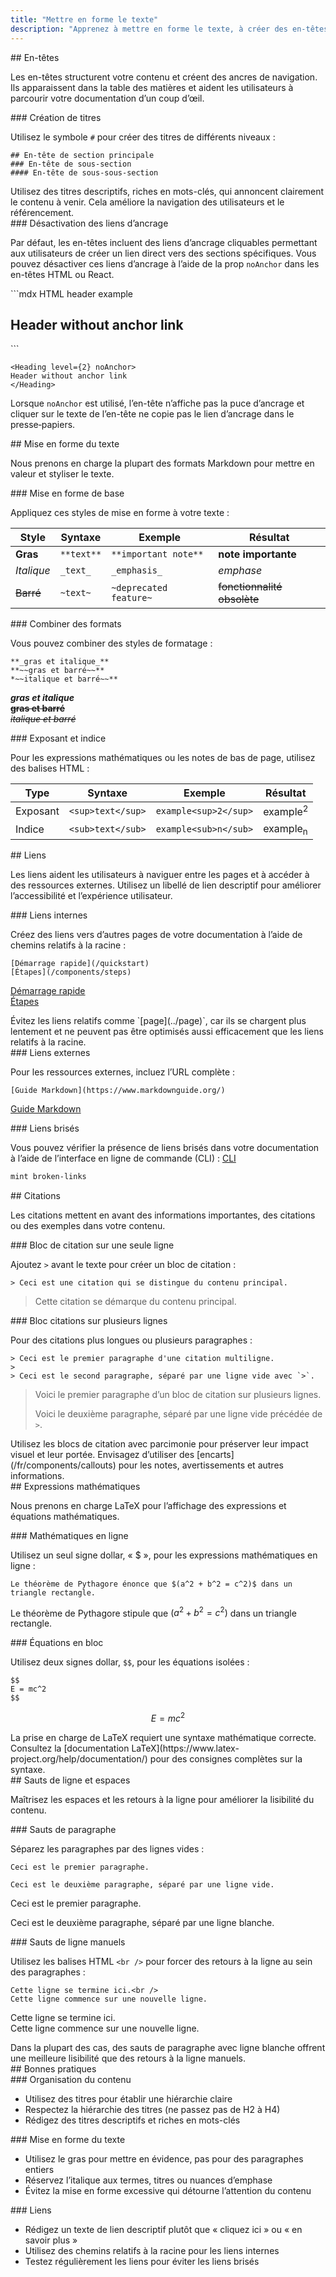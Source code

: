 ```yaml
---
title: "Mettre en forme le texte"
description: "Apprenez à mettre en forme le texte, à créer des en-têtes et à styliser le contenu"
---
```


<div id="headers">
  ## En-têtes
</div>

Les en-têtes structurent votre contenu et créent des ancres de navigation. Ils apparaissent dans la table des matières et aident les utilisateurs à parcourir votre documentation d’un coup d’œil.

<div id="creating-headers">
  ### Création de titres
</div>

Utilisez le symbole `#` pour créer des titres de différents niveaux :

```mdx
## En-tête de section principale
### En-tête de sous-section
#### En-tête de sous-sous-section
```

<Tip>
  Utilisez des titres descriptifs, riches en mots-clés, qui annoncent clairement le contenu à venir. Cela améliore la navigation des utilisateurs et le référencement.
</Tip>

<div id="disabling-anchor-links">
  ### Désactivation des liens d’ancrage
</div>

Par défaut, les en-têtes incluent des liens d’ancrage cliquables permettant aux utilisateurs de créer un lien direct vers des sections spécifiques. Vous pouvez désactiver ces liens d’ancrage à l’aide de la prop `noAnchor` dans les en-têtes HTML ou React.

<CodeGroup>
  ```mdx HTML header example
  <h2 noAnchor>
  Header without anchor link
  </h2>
  ```

  ```mdx React header example
  <Heading level={2} noAnchor>
  Header without anchor link
  </Heading>
  ```
</CodeGroup>

Lorsque `noAnchor` est utilisé, l’en-tête n’affiche pas la puce d’ancrage et cliquer sur le texte de l’en-tête ne copie pas le lien d’ancrage dans le presse‑papiers.

<div id="text-formatting">
  ## Mise en forme du texte
</div>

Nous prenons en charge la plupart des formats Markdown pour mettre en valeur et styliser le texte.

<div id="basic-formatting">
  ### Mise en forme de base
</div>

Appliquez ces styles de mise en forme à votre texte :

| Style | Syntaxe | Exemple | Résultat |
|-------|--------|---------|--------|
| **Gras** | `**text**` | `**important note**` | **note importante** |
| *Italique* | `_text_` | `_emphasis_` | *emphase* |
| ~~Barré~~ | `~text~` | `~deprecated feature~` | ~~fonctionnalité obsolète~~ |

<div id="combining-formats">
  ### Combiner des formats
</div>

Vous pouvez combiner des styles de formatage :

```mdx
**_gras et italique_**
**~~gras et barré~~**
*~~italique et barré~~**
```

***gras et italique***<br />
**~~gras et barré~~**<br />
*~~italique et barré~~*

<div id="superscript-and-subscript">
  ### Exposant et indice
</div>

Pour les expressions mathématiques ou les notes de bas de page, utilisez des balises HTML :

| Type | Syntaxe | Exemple | Résultat |
|------|---------|---------|----------|
| Exposant | `<sup>text</sup>` | `example<sup>2</sup>` | example<sup>2</sup> |
| Indice | `<sub>text</sub>` | `example<sub>n</sub>` | example<sub>n</sub> |

<div id="links">
  ## Liens
</div>

Les liens aident les utilisateurs à naviguer entre les pages et à accéder à des ressources externes. Utilisez un libellé de lien descriptif pour améliorer l’accessibilité et l’expérience utilisateur.

<div id="internal-links">
  ### Liens internes
</div>

Créez des liens vers d’autres pages de votre documentation à l’aide de chemins relatifs à la racine :

```mdx
[Démarrage rapide](/quickstart)
[Étapes](/components/steps)
```

[Démarrage rapide](/fr/quickstart)<br />
[Étapes](/fr/components/steps)

<Note>
  Évitez les liens relatifs comme `[page](../page)`, car ils se chargent plus lentement et ne peuvent pas être optimisés aussi efficacement que les liens relatifs à la racine.
</Note>

<div id="external-links">
  ### Liens externes
</div>

Pour les ressources externes, incluez l’URL complète :

```mdx
[Guide Markdown](https://www.markdownguide.org/)
```

[Guide Markdown](https://www.markdownguide.org/)

<div id="broken-links">
  ### Liens brisés
</div>

Vous pouvez vérifier la présence de liens brisés dans votre documentation à l’aide de l’interface en ligne de commande (CLI) : [CLI](/fr/installation)

```bash
mint broken-links
```

<div id="blockquotes">
  ## Citations
</div>

Les citations mettent en avant des informations importantes, des citations ou des exemples dans votre contenu.

<div id="single-line-blockquotes">
  ### Bloc de citation sur une seule ligne
</div>

Ajoutez `>` avant le texte pour créer un bloc de citation :

```mdx
> Ceci est une citation qui se distingue du contenu principal.
```

> Cette citation se démarque du contenu principal.

<div id="multi-line-blockquotes">
  ### Bloc citations sur plusieurs lignes
</div>

Pour des citations plus longues ou plusieurs paragraphes :

```mdx
> Ceci est le premier paragraphe d'une citation multiligne.
>
> Ceci est le second paragraphe, séparé par une ligne vide avec `>`.
```

> Voici le premier paragraphe d’un bloc de citation sur plusieurs lignes.
>
> Voici le deuxième paragraphe, séparé par une ligne vide précédée de `>`.

<Tip>
  Utilisez les blocs de citation avec parcimonie pour préserver leur impact visuel et leur portée. Envisagez d’utiliser des [encarts](/fr/components/callouts) pour les notes, avertissements et autres informations.
</Tip>

<div id="mathematical-expressions">
  ## Expressions mathématiques
</div>

Nous prenons en charge LaTeX pour l’affichage des expressions et équations mathématiques.

<div id="inline-math">
  ### Mathématiques en ligne
</div>

Utilisez un seul signe dollar, « $ », pour les expressions mathématiques en ligne :

```mdx
Le théorème de Pythagore énonce que $(a^2 + b^2 = c^2)$ dans un triangle rectangle.
```

Le théorème de Pythagore stipule que $(a^2 + b^2 = c^2)$ dans un triangle rectangle.

<div id="block-equations">
  ### Équations en bloc
</div>

Utilisez deux signes dollar, `$$`, pour les équations isolées :

```mdx
$$
E = mc^2
$$
```

$$
E = mc^2
$$

<Info>
  La prise en charge de LaTeX requiert une syntaxe mathématique correcte. Consultez la [documentation LaTeX](https://www.latex-project.org/help/documentation/) pour des consignes complètes sur la syntaxe.
</Info>

<div id="line-breaks-and-spacing">
  ## Sauts de ligne et espaces
</div>

Maîtrisez les espaces et les retours à la ligne pour améliorer la lisibilité du contenu.

<div id="paragraph-breaks">
  ### Sauts de paragraphe
</div>

Séparez les paragraphes par des lignes vides :

```mdx
Ceci est le premier paragraphe.

Ceci est le deuxième paragraphe, séparé par une ligne vide.
```

Ceci est le premier paragraphe.

Ceci est le deuxième paragraphe, séparé par une ligne blanche.

<div id="manual-line-breaks">
  ### Sauts de ligne manuels
</div>

Utilisez les balises HTML `<br />` pour forcer des retours à la ligne au sein des paragraphes :

```mdx
Cette ligne se termine ici.<br />
Cette ligne commence sur une nouvelle ligne.
```

Cette ligne se termine ici.<br />
Cette ligne commence sur une nouvelle ligne.

<Tip>
  Dans la plupart des cas, des sauts de paragraphe avec ligne blanche offrent une meilleure lisibilité que des retours à la ligne manuels.
</Tip>

<div id="best-practices">
  ## Bonnes pratiques
</div>

<div id="content-organization">
  ### Organisation du contenu
</div>

* Utilisez des titres pour établir une hiérarchie claire
* Respectez la hiérarchie des titres (ne passez pas de H2 à H4)
* Rédigez des titres descriptifs et riches en mots-clés

<div id="text-formatting">
  ### Mise en forme du texte
</div>

* Utilisez le gras pour mettre en évidence, pas pour des paragraphes entiers
* Réservez l’italique aux termes, titres ou nuances d’emphase
* Évitez la mise en forme excessive qui détourne l’attention du contenu

<div id="links">
  ### Liens
</div>

* Rédigez un texte de lien descriptif plutôt que « cliquez ici » ou « en savoir plus »
* Utilisez des chemins relatifs à la racine pour les liens internes
* Testez régulièrement les liens pour éviter les liens brisés